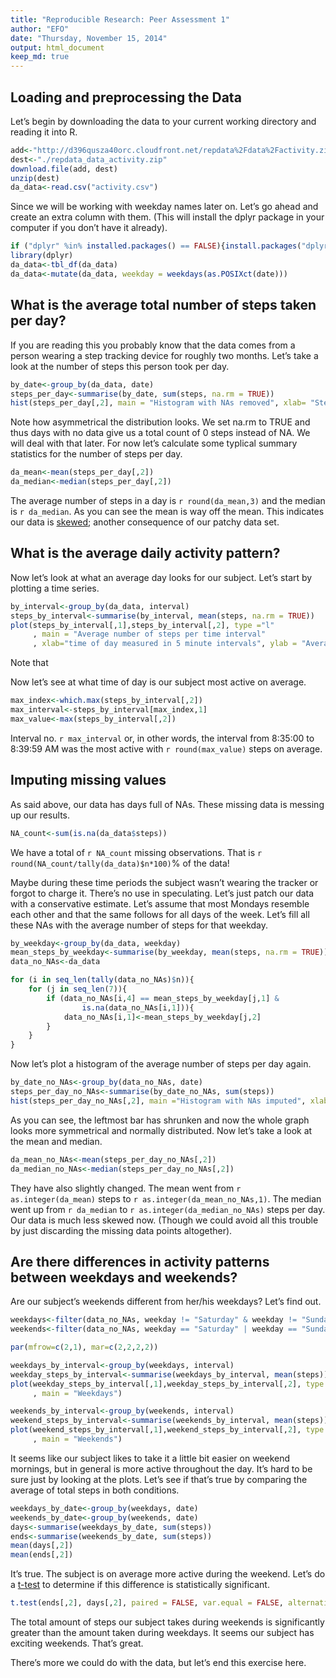 ```yaml
---
title: "Reproducible Research: Peer Assessment 1"
author: "EFO"
date: "Thursday, November 15, 2014"
output: html_document
keep_md: true
---
```


## Loading and preprocessing the Data

Let's begin by downloading the data to your current working directory and reading it into R.

```r
add<-"http://d396qusza40orc.cloudfront.net/repdata%2Fdata%2Factivity.zip"
dest<-"./repdata_data_activity.zip"
download.file(add, dest)
unzip(dest)
da_data<-read.csv("activity.csv")
```

Since we will be working with weekday names later on. Let's go ahead and create an extra column with them. (This will install the dplyr package in your computer if you don't have it already).

```r
if ("dplyr" %in% installed.packages() == FALSE){install.packages("dplyr")}
library(dplyr)
da_data<-tbl_df(da_data)
da_data<-mutate(da_data, weekday = weekdays(as.POSIXct(date)))
```

## What is the average total number of steps taken per day?

If you are reading this you probably know that the data comes from a person wearing a step tracking device for roughly two months. Let's take a look at the number of steps this person took per day.

```r
by_date<-group_by(da_data, date)
steps_per_day<-summarise(by_date, sum(steps, na.rm = TRUE))
hist(steps_per_day[,2], main = "Histogram with NAs removed", xlab= "Steps per day")
```

Note how asymmetrical the distribution looks. We set na.rm to TRUE and thus days with no data give us a total count of 0 steps instead of NA. We will deal with that later. For now let's calculate some typlical summary statistics for the number of steps per day.

```r
da_mean<-mean(steps_per_day[,2])
da_median<-median(steps_per_day[,2])
```

The average number of steps in a day is `r round(da_mean,3)` and the median is `r da_median`. As you can see the mean is way off the mean. This indicates our data is [skewed](http://en.wikipedia.org/wiki/Skewness#Relationship_of_mean_and_median); another consequence of our patchy data set.

## What is the average daily activity pattern?

Now let's look at what an average day looks for our subject. Let's start by plotting a time series. 

```r
by_interval<-group_by(da_data, interval)
steps_by_interval<-summarise(by_interval, mean(steps, na.rm = TRUE))
plot(steps_by_interval[,1],steps_by_interval[,2], type ="l"
     , main = "Average number of steps per time interval"
     , xlab="time of day measured in 5 minute intervals", ylab = "Average No. of Steps")
```

Note that 

Now let's see at what time of day is our subject most active on average.

```r
max_index<-which.max(steps_by_interval[,2])
max_interval<-steps_by_interval[max_index,1]
max_value<-max(steps_by_interval[,2])
```

Interval no. `r max_interval` or, in other words, the interval from 8:35:00 to 8:39:59 AM was the most active with `r round(max_value)` steps on average.

## Imputing missing values

As said above, our data has days full of NAs. These missing data is messing up our results.

```r
NA_count<-sum(is.na(da_data$steps))
```

We have a total of `r NA_count` missing observations. That is `r round(NA_count/tally(da_data)$n*100)`% of the data!

Maybe during these time periods the subject wasn't wearing the tracker or forgot to charge it. There's no use in speculating. Let's just patch our data with a conservative estimate. Let's assume that most Mondays resemble each other and that the same follows for all days of the week. Let's fill all these NAs with the average number of steps for that weekday.

```r
by_weekday<-group_by(da_data, weekday)
mean_steps_by_weekday<-summarise(by_weekday, mean(steps, na.rm = TRUE))
data_no_NAs<-da_data

for (i in seq_len(tally(data_no_NAs)$n)){
    for (j in seq_len(7)){
        if (data_no_NAs[i,4] == mean_steps_by_weekday[j,1] & 
                is.na(data_no_NAs[i,1])){
            data_no_NAs[i,1]<-mean_steps_by_weekday[j,2]
        }
    }
}
```

Now let's plot a histogram of the average number of steps per day again. 

```r
by_date_no_NAs<-group_by(data_no_NAs, date)
steps_per_day_no_NAs<-summarise(by_date_no_NAs, sum(steps))
hist(steps_per_day_no_NAs[,2], main ="Histogram with NAs imputed", xlab= "Steps per day")
```

As you can see, the leftmost bar has shrunken and now the whole graph looks more symmetrical and normally distributed. Now let's take a look at the mean and median.

```r
da_mean_no_NAs<-mean(steps_per_day_no_NAs[,2])
da_median_no_NAs<-median(steps_per_day_no_NAs[,2])
```

They have also slightly changed. The mean went from `r as.integer(da_mean)` steps to `r as.integer(da_mean_no_NAs,1)`. The median went up from `r da_median` to `r as.integer(da_median_no_NAs)` steps per day. Our data is much less skewed now. (Though we could avoid all this trouble by just discarding the missing data points altogether).

## Are there differences in activity patterns between weekdays and weekends?

Are our subject's weekends different from her/his weekdays? Let's find out.

```r
weekdays<-filter(data_no_NAs, weekday != "Saturday" & weekday != "Sunday")
weekends<-filter(data_no_NAs, weekday == "Saturday" | weekday == "Sunday")

par(mfrow=c(2,1), mar=c(2,2,2,2))

weekdays_by_interval<-group_by(weekdays, interval)
weekday_steps_by_interval<-summarise(weekdays_by_interval, mean(steps))
plot(weekday_steps_by_interval[,1],weekday_steps_by_interval[,2], type ="l"
     , main = "Weekdays")

weekends_by_interval<-group_by(weekends, interval)
weekend_steps_by_interval<-summarise(weekends_by_interval, mean(steps))
plot(weekend_steps_by_interval[,1],weekend_steps_by_interval[,2], type ="l"
     , main = "Weekends")
```

It seems like our subject likes to take it a little bit easier on weekend mornings, but in general is more active throughout the day. It's hard to be sure just by looking at the plots. Let's see if that's true by comparing the average of total steps in both conditions.

```r
weekdays_by_date<-group_by(weekdays, date)
weekends_by_date<-group_by(weekends, date)
days<-summarise(weekdays_by_date, sum(steps))
ends<-summarise(weekends_by_date, sum(steps))
mean(days[,2])
mean(ends[,2])
```

It's true. The subject is on average more active during the weekend. Let's do a [t-test](http://en.wikipedia.org/wiki/Student%27s_t-test) to determine if this difference is statistically significant.

```r
t.test(ends[,2], days[,2], paired = FALSE, var.equal = FALSE, alternative = "g")
```

The total amount of steps our subject takes during weekends is significantly greater than the amount taken during weekdays. It seems our subject has exciting weekends. That's great.

There's more we could do with the data, but let's end this exercise here.